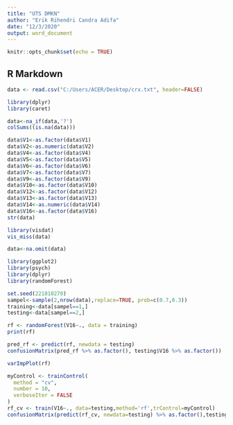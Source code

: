 ---
title: "UTS DMKN"
author: "Erik Rihendri Candra Adifa"
date: "12/3/2020"
output: word_document
---

```{r setup, include=FALSE}
knitr::opts_chunk$set(echo = TRUE)
```

## R Markdown
```{r}

data <- read.csv("C:/Users/ACER/Desktop/crx.txt", header=FALSE)

library(dplyr)
library(caret)

data<-na_if(data,'?')
colSums((is.na(data)))

data$V1<-as.factor(data$V1)
data$V2<-as.numeric(data$V2)
data$V4<-as.factor(data$V4)
data$V5<-as.factor(data$V5)
data$V6<-as.factor(data$V6)
data$V7<-as.factor(data$V7)
data$V9<-as.factor(data$V9)
data$V10<-as.factor(data$V10)
data$V12<-as.factor(data$V12)
data$V13<-as.factor(data$V13)
data$V14<-as.numeric(data$V14)
data$V16<-as.factor(data$V16)
str(data)

library(visdat)
vis_miss(data)

data<-na.omit(data)

library(ggplot2)
library(psych)
library(dplyr)
library(randomForest)

set.seed(221810270)
sampel<-sample(2,nrow(data),replace=TRUE, prob=c(0.7,0.3))
training<-data[sampel==1,]
testing<-data[sampel==2,]

rf <- randomForest(V16~., data = training)
print(rf)

pred_rf <- predict(rf, newdata = testing)
confusionMatrix(pred_rf %>% as.factor(), testing$V16 %>% as.factor())

varImpPlot(rf)

myControl <- trainControl(
  method = "cv",
  number = 10,
  verboseIter = FALSE
)
rf_cv <- train(V16~., data=testing,method='rf',trControl=myControl)
confusionMatrix(predict(rf_cv, newdata=testing) %>% as.factor(),testing$V16 %>% as.factor())


```
